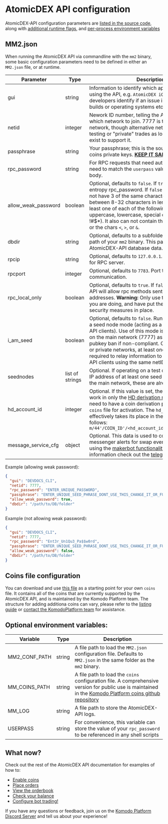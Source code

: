 # AtomicDEX API configuration

AtomicDEX-API configuration parameters are [listed in the source code](https://github.com/KomodoPlatform/atomicDEX-API/blob/mm2.1/mm2src/mm2.rs#L126), along with [additional runtime flags](https://github.com/KomodoPlatform/atomicDEX-API/blob/mm2.1/mm2src/mm2.rs#L115), and [per-process environment variables](https://github.com/KomodoPlatform/atomicDEX-API/blob/mm2.1/mm2src/mm2.rs#L171)

## MM2.json

When running the AtomicDEX API via commandline with the `mm2` binary, some basic configuration parameters need to be defined in either an `MM2.json` file, or at runtime.

| Parameter           | Type            | Description                                                                                                                                                                                                                                                                                                                                                                                       |
| ------------------- | --------------- | ------------------------------------------------------------------------------------------------------------------------------------------------------------------------------------------------------------------------------------------------------------------------------------------------------------------------------------------------------------------------------------------------- |
| gui                 | string          | Information to identify which app, tool or product is using the API, e.g. `AtomicDEX iOS 1.0.1`. Helps developers identify if an issue is related to specific builds or operating systems etc.                                                                                                                                                                                                    |
| netid               | integer         | Nework ID number, telling the AtomicDEX-API which network to join. 7777 is the current main network, though alternative netids can be used for testing or "private" trades as long as seed nodes exist to support it.                                                                                                                                                                             |
| passphrase          | string          | Your passphrase; this is the source of each of your coins private keys. [**KEEP IT SAFE!**](https://www.youtube.com/watch?v=WFpxVbTqhB8)                                                                                                                                                                                                                                                          |
| rpc_password        | string          | For RPC requests that need authentication, this will need to match the `userpass` value in the request body.                                                                                                                                                                                                                                                                                      |
| allow_weak_password | boolean         | Optional, defaults to `false`. If `true`, will allow low entropy rpc_password. If `false` rpc_password must not have 3 of the same characters in a row, must be between 8-32 characters in length, must contain at least one of each of the following: numeric, uppercase, lowercase, special character (e.g. !#$\*). It also can not contain the word "password", or the chars `<`, `>`, or `&`. |
| dbdir               | string          | Optional, defaults to a subfolder named `DB` in the path of your `mm2` binary. This path will store the AtomicDEX-API database data.                                                                                                                                                                                                                                                              |
| rpcip               | string          | Optional, defaults to `127.0.0.1`. IP address to bind to for RPC server.                                                                                                                                                                                                                                                                                                                          |
| rpcport             | integer         | Optional, defaults to `7783`. Port to use for RPC communication.                                                                                                                                                                                                                                                                                                                                  |
| rpc_local_only      | boolean         | Optional, defaults to `true`. If `false` the AtomicDEX API will allow rpc methods sent from external IP addresses. **Warning:** Only use this if you know what you are doing, and have put the appropriate security measures in place.                                                                                                                                                            |
| i_am_seed           | boolean         | Optional, defaults to `false`. Runs AtomicDEX API as a seed node mode (acting as a relay for AtomicDEX API clients). Use of this mode is not reccomended on the main network (7777) as it could result in a pubkey ban if non-compliant. On alternative testing or private networks, at least one seed node is required to relay information to other AtomicDEX API clients using the same netID. |
| seednodes           | list of strings | Optional. If operating on a test or private netID, the IP address of at least one seed node is required (on the main network, these are already hardcoded)                                                                                                                                                                                                                                        |
| hd_account_id       | integer         | Optional. If this value is set, the AtomicDEX-API will work in only the [HD derivation mode](atomicdex/api/v20-dev/hd_wallets_overview), and coins will need to have a coin derivation path entry in the `coins` file for activation. The `hd_account_id` value effectively takes its place in the full derivation as follows: `m/44'/COIN_ID'/<hd_account_id>'/CHAIN/ADDRESS_ID`                 |
| message_service_cfg | object          | Optional. This data is used to configure [Telegram](https://telegram.org/) messenger alerts for swap events when running using the [makerbot functionality](/atomicdex/api/v20/start_simple_maker_bot). For more information check out the [telegram alerts guide](/atomicdex/api/v20/telegram_alert)                                                                                             |

Example (allowing weak password):

```json
{
  "gui": "DEVDOCS_CLI",
  "netid": 7777,
  "rpc_password": "ENTER_UNIQUE_PASSWORD",
  "passphrase": "ENTER_UNIQUE_SEED_PHRASE_DONT_USE_THIS_CHANGE_IT_OR_FUNDS_NOT_SAFU",
  "allow_weak_password": true,
  "dbdir": "/path/to/DB/folder"
}
```

Example (not allowing weak password):

```json
{
  "gui": "DEVDOCS_CLI",
  "netid": 7777,
  "rpc_password": "Ent3r_Un1Qu3_Pa$$w0rd",
  "passphrase": "ENTER_UNIQUE_SEED_PHRASE_DONT_USE_THIS_CHANGE_IT_OR_FUNDS_NOT_SAFU",
  "allow_weak_password": false,
  "dbdir": "/path/to/DB/folder"
}
```


## Coins file configuration

You can download and use [this file](https://github.com/KomodoPlatform/coins/blob/master/coins) as a starting point for your own `coins` file. It contains all of the coins that are currently supported by the AtomicDEX API, and is maintained by the Komodo Platform team.
The structure for adding additiona coins can vary, please refer to the [listing guide](/atomicdex/tutorials/listing-a-coin-on-atomicdex) or [contact the KomodoPlatform team](https://komodoplatform.com/discord) for assistance.


## Optional environment variables:

| Variable      | Type   | Description                                                                                                                                                                                                                                               |
| ------------- | ------ | --------------------------------------------------------------------------------------------------------------------------------------------------------------------------------------------------------------------------------------------------------- |
| MM2_CONF_PATH | string | A file path to load the `MM2.json` configuration file. Defaults to `MM2.json` in the same folder as the `mm2` binary.                                                                                                                                     |
| MM_COINS_PATH | string | A file path to load the `coins` configuration file. A comprehensive version for public use is maintained in the [Komodo Platform coins github repository](https://github.com/KomodoPlatform/coins/blob/master/coins)                                      |
| MM_LOG        | string | A file path to store the AtomicDEX-API logs.                                                                                                                                                                                                              |
| USERPASS      | string | For convenience, this variable can store the value of your `rpc_password` to be referenced in any shell scripts                                                                                                                                           |


## What now?

Check out the rest of the AtomicDEX API documentation for examples of how to:

- [Enable coins](/atomicdex/api/legacy/coin_activation)
- [Place orders](/atomicdex/api/legacy/buy)
- [View the orderbook](/atomicdex/api/legacy/orderbook)
- [Check your balance](/atomicdex/api/legacy/my_balance)
- [Configure bot trading!](/atomicdex/api/v20/start_simple_market_maker_bot)

If you have any questions or feedback, join us on the [Komodo Platform Discord Server](https://komodoplatform.com/discord) and tell us about your experience!
